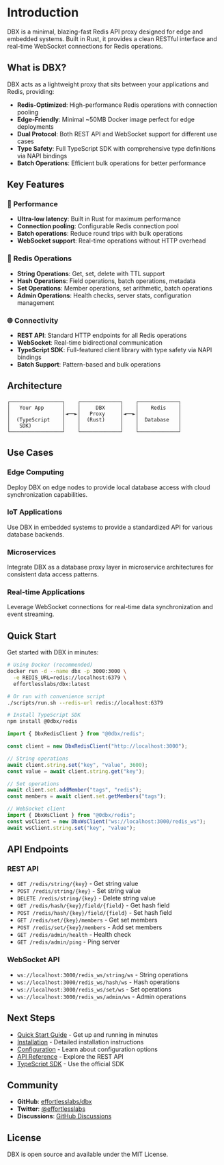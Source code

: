 # Introduction

DBX is a minimal, blazing-fast Redis API proxy designed for edge and embedded systems. Built in Rust, it provides a clean RESTful interface and real-time WebSocket connections for Redis operations.

## What is DBX?

DBX acts as a lightweight proxy that sits between your applications and Redis, providing:

- **Redis-Optimized**: High-performance Redis operations with connection pooling
- **Edge-Friendly**: Minimal ~50MB Docker image perfect for edge deployments
- **Dual Protocol**: Both REST API and WebSocket support for different use cases
- **Type Safety**: Full TypeScript SDK with comprehensive type definitions via NAPI bindings
- **Batch Operations**: Efficient bulk operations for better performance

## Key Features

### 🚀 Performance

- **Ultra-low latency**: Built in Rust for maximum performance
- **Connection pooling**: Configurable Redis connection pool
- **Batch operations**: Reduce round trips with bulk operations
- **WebSocket support**: Real-time operations without HTTP overhead

### 🔧 Redis Operations

- **String Operations**: Get, set, delete with TTL support
- **Hash Operations**: Field operations, batch operations, metadata
- **Set Operations**: Member operations, set arithmetic, batch operations
- **Admin Operations**: Health checks, server stats, configuration management

### 🌐 Connectivity

- **REST API**: Standard HTTP endpoints for all Redis operations
- **WebSocket**: Real-time bidirectional communication
- **TypeScript SDK**: Full-featured client library with type safety via NAPI bindings
- **Batch Support**: Pattern-based and bulk operations

## Architecture

```
┌─────────────────┐    ┌─────────────┐    ┌─────────────┐
│   Your App      │    │     DBX     │    │    Redis    │
│                 │◄──►│   Proxy     │◄──►│             │
│  (TypeScript    │    │  (Rust)     │    │  Database   │
│   SDK)          │    │             │    │             │
└─────────────────┘    └─────────────┘    └─────────────┘
```

## Use Cases

### Edge Computing

Deploy DBX on edge nodes to provide local database access with cloud synchronization capabilities.

### IoT Applications

Use DBX in embedded systems to provide a standardized API for various database backends.

### Microservices

Integrate DBX as a database proxy layer in microservice architectures for consistent data access patterns.

### Real-time Applications

Leverage WebSocket connections for real-time data synchronization and event streaming.

## Quick Start

Get started with DBX in minutes:

```bash
# Using Docker (recommended)
docker run -d --name dbx -p 3000:3000 \
  -e REDIS_URL=redis://localhost:6379 \
  effortlesslabs/dbx:latest

# Or run with convenience script
./scripts/run.sh --redis-url redis://localhost:6379

# Install TypeScript SDK
npm install @0dbx/redis
```

```typescript
import { DbxRedisClient } from "@0dbx/redis";

const client = new DbxRedisClient("http://localhost:3000");

// String operations
await client.string.set("key", "value", 3600);
const value = await client.string.get("key");

// Set operations
await client.set.addMember("tags", "redis");
const members = await client.set.getMembers("tags");

// WebSocket client
import { DbxWsClient } from "@0dbx/redis";
const wsClient = new DbxWsClient("ws://localhost:3000/redis_ws");
await wsClient.string.set("key", "value");
```

## API Endpoints

### REST API

- `GET /redis/string/{key}` - Get string value
- `POST /redis/string/{key}` - Set string value
- `DELETE /redis/string/{key}` - Delete string value
- `GET /redis/hash/{key}/field/{field}` - Get hash field
- `POST /redis/hash/{key}/field/{field}` - Set hash field
- `GET /redis/set/{key}/members` - Get set members
- `POST /redis/set/{key}/members` - Add set members
- `GET /redis/admin/health` - Health check
- `GET /redis/admin/ping` - Ping server

### WebSocket API

- `ws://localhost:3000/redis_ws/string/ws` - String operations
- `ws://localhost:3000/redis_ws/hash/ws` - Hash operations
- `ws://localhost:3000/redis_ws/set/ws` - Set operations
- `ws://localhost:3000/redis_ws/admin/ws` - Admin operations

## Next Steps

- [Quick Start Guide](/docs/getting-started) - Get up and running in minutes
- [Installation](/docs/installation) - Detailed installation instructions
- [Configuration](/docs/configuration) - Learn about configuration options
- [API Reference](/docs/api/rest/string) - Explore the REST API
- [TypeScript SDK](/docs/sdk/typescript/installation) - Use the official SDK

## Community

- **GitHub**: [effortlesslabs/dbx](https://github.com/effortlesslabs/dbx)
- **Twitter**: [@effortlesslabs](https://x.com/effortlesslabs)
- **Discussions**: [GitHub Discussions](https://github.com/effortlesslabs/dbx/discussions)

## License

DBX is open source and available under the MIT License.
